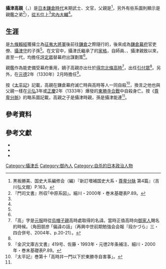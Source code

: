 {{日本武士
|名稱= 攝津 高親
|圖片名稱= 
|圖片大小= 
|圖片說明= 
|時代= [[鎌倉時代|鎌倉時代]]末期
|出生日期= 
|出生地點= 
|逝世日期= [[元弘|元弘]]3年或[[正慶|正慶]]2年5月22日（1333年7月4日）
|逝世地點= [[相模國|相模國]][[鎌倉|鎌倉]]（現[[神奈川縣|神奈川縣]][[鎌倉市|鎌倉市]]）
|假名= {{lang|ja|せっつ の たかちか}}
|羅馬字= Settsu no Takachika
|幼名= 
|改名= 
|别名= 
|諡号= 
|神号= 
|戒名= 
|洗禮名= 
|墓所= 
|朝廷官位= [[從五位|從五位]]上[[宮內省|宮內大輔]]
|幕府職位= [[鎌倉幕府|鎌倉幕府]][[引付眾|引付眾]]、{{Link-ja|官途奉行|官途奉行}}
|主君= 
|藩= 
|氏族= {{Link-ja|攝津氏|摂津氏}}
|父母= 父：{{Link-ja|攝津親鑑|摂津親鑑}}
|養父= 
|養母=
|兄弟= 
|姐妹= 
|正室= 
|側室= 
|嗣子= 攝津時親
|嗣女= 
|養子= 
|養女= 
}}

'''攝津高親'''（{{jpn|j=摂津高親|hg=せっつ の たかちか|rm=Settsu no Takachika}}，{{bd|？||1333年|7月4日|catIdx=Settsu no Takachika}}）是[[日本|日本]][[鎌倉時代|鎌倉時代]]末期武士、文官，父親是{{Link-ja|攝津親鑑|摂津親鑑}}<ref name="sonpibunmyaku">黒板勝美、国史大系編修会（編）『新訂増補国史大系・[[尊卑分脉|尊卑分脉]] 第4篇』（吉川弘文館）P.163。</ref>，另外有些系圖則顯示是親鑑之弟<ref>『門司文書』所収｢中原系図｣。細川・2000年・巻末基礎表P.89。</ref>），[[從五位上|從五位上]]<ref name="sonpibunmyaku" />[[宮內省|宮內大輔]]<ref name="sonpibunmyaku" />。

==生涯==
{{Link-ja|中原氏|中原氏|攝津氏}}是[[九條賴經|九條賴經]]獲擁立為[[征夷大將軍|征夷大將軍]]後前往[[鎌倉|鎌倉]]之際隨行的{{Link-ja|侍讀 (日本)|侍読|侍讀}}，後來成為[[鎌倉幕府|鎌倉幕府]]官吏僚{{Link-ja|外記|外記|大外記}}、[[攝津國|攝津守]]{{Link-ja|中原師員|中原師員}}的子孫<ref name="sonpibunmyaku" />。在文官中，攝津氏繼承了{{Link-ja|長井氏|長井氏}}的[[家格|家格]]，自師員、{{Link-ja|中原師連|中原師連}}、攝津親致以來，直至{{Link-ja|攝津親鑑|摂津親鑑}}一代，均擔任[[評定眾|評定眾]]替幕府出謀劃策<ref name="sonpibunmyaku" />。

親鑑作為能吏備受幕府重用，嫡子高親亦出仕於[[得宗|得宗]][[北條高時|北條高時]]<ref>「高」字是[[元服|元服]]時從[[烏帽子親|烏帽子親]]高時處取得的名諱。當時正值高時向[[御家人|御家人]]賜名的時候。（角田朋彦 ｢偏諱の話｣（再興中世前期勉強会会報『段かづら』三・四合併号、2004年、p.20-21）。</ref>，出任[[引付眾|引付眾]]<ref name="sonpibunmyaku" />。另外，在[[元德|元德]]2年（1330年）2月時擔任{{Link-ja|官途奉行|官途奉行}}<ref>『金沢文庫古文書』419号、佐藤・1993年・元徳2年条補注、細川・2000年・巻末基礎表P.89。</ref>。

按《[[太平記|太平記]]》記載，高親在鎌倉幕府滅亡時與高時等人一同自殺<ref>『太平記』巻第十 ｢高時幷一門以下於東勝寺自害事｣。</ref>，換言之他也與父親一樣在[[元弘|元弘]]3年或[[正慶|正慶]]2年（1333年）爆發的[[東勝寺合戰|東勝寺合戰]]中自殺身亡。按《[[尊卑分脈|尊卑分脈]]》的{{Link-ja|中原氏|中原氏}}略系圖記載，高親之子是攝津時親，孫是攝津能連<ref name="sonpibunmyaku" />。

== 參考資料 ==
{{reflist}}

== 參考文獻 ==
* {{Cite book|author={{Link-ja|佐藤進一|佐藤進一}}|script-title=ja:鎌倉幕府訴訟制度の研究 |publisher=[[岩波書店|岩波書店]]|date=1993 |isbn=978-4000028066}}
* {{Cite book|author={{Link-ja|細川重男|細川重男}}|script-title=ja:鎌倉政権得宗専制論 |publisher=[[吉川弘文館|吉川弘文館]]|date=2000 |isbn=978-4642027861}}
*{{cite book |editor={{Link-ja|黑板勝美|黒板勝美}} |script-title=ja:[[尊卑分脈|尊卑分脈]]　第四篇 |publisher=吉川弘文館 |year=1958 |isbn=4642003657}}

{{DEFAULTSORT:Settsu no Takachika}}
[[Category:攝津氏|Category:攝津氏]]
[[Category:御內人|Category:御內人]]
[[Category:自杀的日本政治人物|Category:自杀的日本政治人物]]
